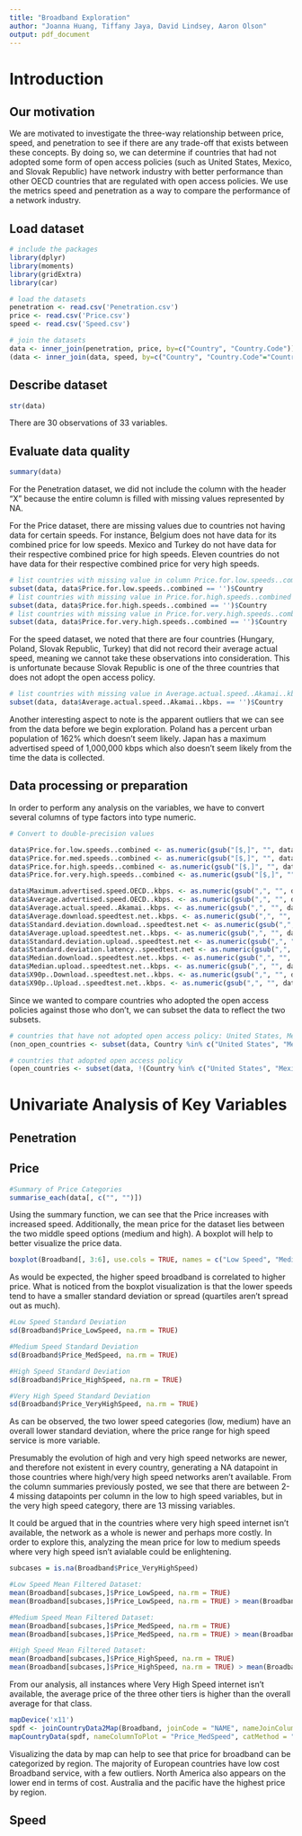 ```yaml
---
title: "Broadband Exploration"
author: "Joanna Huang, Tiffany Jaya, David Lindsey, Aaron Olson"
output: pdf_document
---
```


# Introduction

## Our motivation
We are motivated to investigate the three-way relationship between price, speed, and penetration to see if there are any trade-off that exists between these concepts. By doing so, we can determine if countries that had not adopted some form of open access policies (such as United States, Mexico, and Slovak Republic) have network industry with better performance than other OECD countries that are regulated with open access policies. We use the metrics speed and penetration as a way to compare the performance of a network industry.

## Load dataset

```r
# include the packages
library(dplyr) 
library(moments) 
library(gridExtra)
library(car)
```

```r
# load the datasets
penetration <- read.csv('Penetration.csv')
price <- read.csv('Price.csv')
speed <- read.csv('Speed.csv')

# join the datasets
data <- inner_join(penetration, price, by=c("Country", "Country.Code"))
(data <- inner_join(data, speed, by=c("Country", "Country.Code"="Country.code")))
```

## Describe dataset

```r
str(data)
```

There are 30 observations of 33 variables. 

## Evaluate data quality

```r
summary(data)
```

For the Penetration dataset, we did not include the column with the header “X” because the entire column is filled with missing values represented by NA. 

For the Price dataset, there are missing values due to countries not having data for certain speeds. For instance, Belgium does not have data for its combined price for low speeds. Mexico and Turkey do not have data for their respective combined price for high speeds. Eleven countries do not have data for their respective combined price for very high speeds. 

```r
# list countries with missing value in column Price.for.low.speeds..combined
subset(data, data$Price.for.low.speeds..combined == '')$Country
# list countries with missing value in Price.for.high.speeds..combined
subset(data, data$Price.for.high.speeds..combined == '')$Country
# list countries with missing value in Price.for.very.high.speeds..combined
subset(data, data$Price.for.very.high.speeds..combined == '')$Country
```

For the speed dataset, we noted that there are four countries (Hungary, Poland, Slovak Republic, Turkey) that did not record their average actual speed, meaning we cannot take these observations into consideration. This is unfortunate because Slovak Republic is one of the three countries that does not adopt the open access policy.

```r
# list countries with missing value in Average.actual.speed..Akamai..kbps
subset(data, data$Average.actual.speed..Akamai..kbps. == '')$Country
```

Another interesting aspect to note is the apparent outliers that we can see from the data before we begin exploration. Poland has a percent urban population of 162% which doesn’t seem likely. Japan has a maximum advertised speed of 1,000,000 kbps which also doesn’t seem likely from the time the data is collected.

## Data processing or preparation

In order to perform any analysis on the variables, we have to convert several columns of type factors into type numeric.

```r
# Convert to double-precision values 

data$Price.for.low.speeds..combined <- as.numeric(gsub("[$,]", "", data$Price.for.low.speeds..combined))
data$Price.for.med.speeds..combined <- as.numeric(gsub("[$,]", "", data$Price.for.med.speeds..combined))
data$Price.for.high.speeds..combined <- as.numeric(gsub("[$,]", "", data$Price.for.high.speeds..combined))
data$Price.for.very.high.speeds..combined <- as.numeric(gsub("[$,]", "", data$Price.for.very.high.speeds..combined))

data$Maximum.advertised.speed.OECD..kbps. <- as.numeric(gsub(",", "", data$Maximum.advertised.speed.OECD..kbps.))
data$Average.advertised.speed.OECD..kbps. <- as.numeric(gsub(",", "", data$Average.advertised.speed.OECD..kbps.))
data$Average.actual.speed..Akamai..kbps. <- as.numeric(gsub(",", "", data$Average.actual.speed..Akamai..kbps.))
data$Average.download.speedtest.net..kbps. <- as.numeric(gsub(",", "", data$Average.download.speedtest.net..kbps.))
data$Standard.deviation.download..speedtest.net <- as.numeric(gsub(",", "", data$Standard.deviation.download..speedtest.net))
data$Average.upload.speedtest.net..kbps. <- as.numeric(gsub(",", "", data$Average.upload.speedtest.net..kbps.))
data$Standard.deviation.upload..speedtest.net <- as.numeric(gsub(",", "", data$Standard.deviation.upload..speedtest.net))
data$Standard.deviation.latency..speedtest.net <- as.numeric(gsub(",", "", data$Standard.deviation.latency..speedtest.net))
data$Median.download..speedtest.net..kbps. <- as.numeric(gsub(",", "", data$Median.download..speedtest.net..kbps.))
data$Median.upload..speedtest.net..kbps. <- as.numeric(gsub(",", "", data$Median.upload..speedtest.net..kbps.))
data$X90p..Download..speedtest.net..kbps. <- as.numeric(gsub(",", "", data$X90p..Download..speedtest.net..kbps.))
data$X90p..Upload..speedtest.net..kbps. <- as.numeric(gsub(",", "", data$X90p..Upload..speedtest.net..kbps.))
```

Since we wanted to compare countries who adopted the open access policies against those who don't, we can subset the data to reflect the two subsets.

```r
# countries that have not adopted open access policy: United States, Mexico, Slovak Republic
(non_open_countries <- subset(data, Country %in% c("United States", "Mexico", "Slovak Republic")))

# countries that adopted open access policy
(open_countries <- subset(data, !(Country %in% c("United States", "Mexico", "Slovak Republic"))))
```

# Univariate Analysis of Key Variables

## Penetration

## Price
```r
#Summary of Price Categories
summarise_each(data[, c("", "")])
```
Using the summary function, we can see that the Price increases with increased speed. Additionally, the mean price for the dataset lies between the two middle speed options (medium and high). A boxplot will help to better visualize the price data. 

```r
boxplot(Broadband[, 3:6], use.cols = TRUE, names = c("Low Speed", "Medium Speed", "High Speed", "Very High Speed"))
```

As would be expected, the higher speed broadband is correlated to higher price. What is noticed from the boxplot visualization is that the lower speeds tend to have a smaller standard deviation or spread (quartiles aren't spread out as much). 

```r
#Low Speed Standard Deviation
sd(Broadband$Price_LowSpeed, na.rm = TRUE)

#Medium Speed Standard Deviation
sd(Broadband$Price_MedSpeed, na.rm = TRUE)

#High Speed Standard Deviation
sd(Broadband$Price_HighSpeed, na.rm = TRUE)

#Very High Speed Standard Deviation
sd(Broadband$Price_VeryHighSpeed, na.rm = TRUE)
```

As can be observed, the two lower speed categories (low, medium) have an overall lower standard deviation, where the price range for high speed service is more variable. 

Presumably the evolution of high and very high speed networks are newer, and therefore not existent in every country, generating a NA datapoint in those countries where high/very high speed networks aren't available. From the column summaries previously posted, we see that there are between 2-4 missing datapoints per column in the low to high speed variables, but in the very high speed category, there are 13 missing variables.

It could be argued that in the countries where very high speed internet isn't available, the network as a whole is newer and perhaps more costly. In order to explore this, analyzing the mean price for low to medium speeds where very high speed isn't avialable could be enlightening. 

```r
subcases = is.na(Broadband$Price_VeryHighSpeed)

#Low Speed Mean Filtered Dataset:
mean(Broadband[subcases,]$Price_LowSpeed, na.rm = TRUE)
mean(Broadband[subcases,]$Price_LowSpeed, na.rm = TRUE) > mean(Broadband$Price_LowSpeed, na.rm = TRUE)

#Medium Speed Mean Filtered Dataset:
mean(Broadband[subcases,]$Price_MedSpeed, na.rm = TRUE)
mean(Broadband[subcases,]$Price_MedSpeed, na.rm = TRUE) > mean(Broadband$Price_MedSpeed, na.rm = TRUE)

#High Speed Mean Filtered Dataset:
mean(Broadband[subcases,]$Price_HighSpeed, na.rm = TRUE)
mean(Broadband[subcases,]$Price_HighSpeed, na.rm = TRUE) > mean(Broadband$Price_HighSpeed, na.rm = TRUE)
```
From our analysis, all instances where Very High Speed internet isn't available, the average price of the three other tiers is higher than the overall average for that class. 

```r
mapDevice('x11')
spdf <- joinCountryData2Map(Broadband, joinCode = "NAME", nameJoinColumn = "Country")
mapCountryData(spdf, nameColumnToPlot = "Price_MedSpeed", catMethod = "logFixedWidth", colourPalette = "topo")

```
Visualizing the data by map can help to see that price for broadband can be categorized by region. The majority of European countries have low cost Broadband service, with a few outliers. North America also appears on the lower end in terms of cost. Australia and the pacific have the highest price by region. 


## Speed
